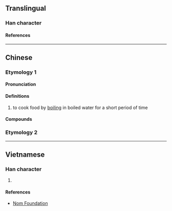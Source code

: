 {{character info/new}}
==Translingual==

===Han character===
{{Han char|rn=85|rad=水|as=02|sn=6|four=80232|canj=OE,XOE|ids=⿱入水}}

====References====
{{Han ref|kx=0604.091|dkj=17100|hdz=31547.040|uh=6C46}}

----

==Chinese==
{{zh-forms}}
===Etymology 1===
====Pronunciation====
{{zh-pron
|m=cuān
|c=cyun1
|md=chuăng
|mn=
|mn-t=suêng3/suang3
|mc=
|oc=y
|cat=v,n
}}

====Definitions====
{{zh-hanzi}}

# to cook food by [[boil]]ing in boiled water for a short period of time

====Compounds====
{{zh-der|汆湯|汆子|汆丸子湯}}


===Etymology 2===
{{zh-see|沬|v|Min: sink}}


----

==Vietnamese==

===Han character===
{{vi-readings|rs=水02|reading=thoản}}

# {{rfdef|vi|sort=水02}}

====References====
* [http://nomfoundation.org/common/nom_details.php?codepoint=6c46 Nom Foundation]